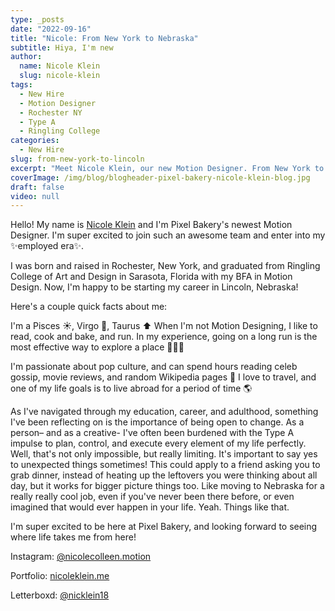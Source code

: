 ```yaml
---
type: _posts
date: "2022-09-16"
title: "Nicole: From New York to Nebraska"
subtitle: Hiya, I'm new
author:
  name: Nicole Klein
  slug: nicole-klein
tags:
  - New Hire
  - Motion Designer
  - Rochester NY
  - Type A
  - Ringling College
categories:
  - New Hire
slug: from-new-york-to-lincoln
excerpt: "Meet Nicole Klein, our new Motion Designer. From New York to Nebraska, her creative journey takes flight. BFA from Ringling College."
coverImage: /img/blog/blogheader-pixel-bakery-nicole-klein-blog.jpg
draft: false
video: null
---
```


Hello! My name is [Nicole Klein](/about/nicole-klein) and I'm Pixel Bakery's newest Motion Designer. I'm super excited to join such an awesome team and enter into my ✨employed era✨.

I was born and raised in Rochester, New York, and graduated from Ringling College of Art and Design in Sarasota, Florida with my BFA in Motion Design. Now, I'm happy to be starting my career in Lincoln, Nebraska!

Here's a couple quick facts about me:

I'm a Pisces ☀️, Virgo 🌙, Taurus ⬆️
When I'm not Motion Designing, I like to read, cook and bake, and run. In my experience, going on a long run is the most effective way to explore a place 🏃🏼‍♀️

I'm passionate about pop culture, and can spend hours reading celeb gossip, movie reviews, and random Wikipedia pages 🥸 I love to travel, and one of my life goals is to live abroad for a period of time 🌎

As I've navigated through my education, career, and adulthood, something I've been reflecting on is the importance of being open to change. As a person– and as a creative- I've often been burdened with the Type A impulse to plan, control, and execute every element of my life perfectly. Well, that's not only impossible, but really limiting. It's important to say yes to unexpected things sometimes! This could apply to a friend asking you to grab dinner, instead of heating up the leftovers you were thinking about all day, but it works for bigger picture things too. Like moving to Nebraska for a really really cool job, even if you've never been there before, or even imagined that would ever happen in your life. Yeah. Things like that. 

I'm super excited to be here at Pixel Bakery, and looking forward to seeing where life takes me from here!

Instagram: [@nicolecolleen.motion](https://instagram.com/nicolecolleen.motion)

Portfolio: [nicoleklein.me](https://nicoleklein.me) 

Letterboxd: [@nicklein18](https://letterboxd.com/nicklein18)  
